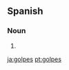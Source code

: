 ==Spanish==

===Noun===
{{head|es|noun form|g=m|g2=p}}

# {{plural of|[[golpe]]|lang=es|nocat=1}}

[[ja:golpes]]
[[pt:golpes]]